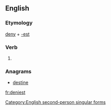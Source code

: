 ==English==

===Etymology===
[[deny]] + [[-est]]

===Verb===
{{en-verb form}}

# {{context|archaic}} {{form of|Second-person singular simple present form|deny}}

===Anagrams===
* [[destine#English|destine]]

[[Category:English second-person singular forms]]

[[fr:deniest]]